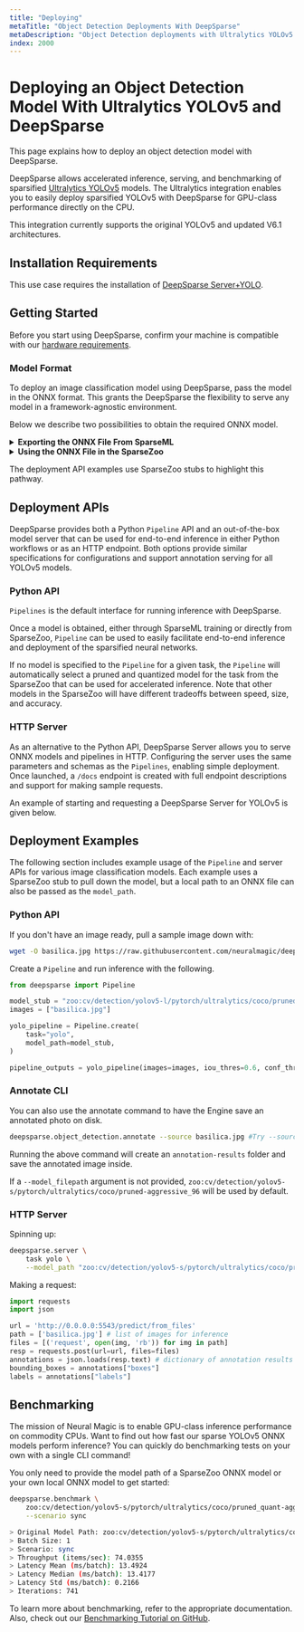 ```yaml
---
title: "Deploying"
metaTitle: "Object Detection Deployments With DeepSparse"
metaDescription: "Object Detection deployments with Ultralytics YOLOv5 and DeepSparse to create cheaper and more performant models"
index: 2000
---
```


# Deploying an Object Detection Model With Ultralytics YOLOv5 and DeepSparse

This page explains how to deploy an object detection model with DeepSparse.

DeepSparse allows accelerated inference, serving, and benchmarking of sparsified [Ultralytics YOLOv5](https://github.com/ultralytics/yolo) models.
The Ultralytics integration enables you to easily deploy sparsified YOLOv5 with DeepSparse for GPU-class performance directly on the CPU.

This integration currently supports the original YOLOv5 and updated V6.1 architectures.

## Installation Requirements

This use case requires the installation of [DeepSparse Server+YOLO](/get-started/install/deepsparse).

## Getting Started

Before you start using DeepSparse, confirm your machine is 
compatible with our [hardware requirements](/user-guides/deepsparse-engine/hardware-support).

### Model Format
To deploy an image classification model using DeepSparse, pass the model in the ONNX format.
This grants the DeepSparse the flexibility to serve any model in a framework-agnostic environment.

Below we describe two possibilities to obtain the required ONNX model.

<details>

<summary><b>Exporting the ONNX File From SparseML</b></summary>

This pathway is relevant if you intend to deploy a model created using the SparseML library.

After training your model with SparseML, locate the `.pt` file for the model you'd like to export and run the ONNX export script below.

```bash
sparseml.yolov5.export_onnx \
    --weights path/to/your/model \
    --dynamic #Allows for dynamic input shape
```
This creates a `model.onnx` file in the local filesystem in the directory of your `weights`.

The examples below use SparseZoo stubs, but simply pass the path to `model.onnx` in place of the stubs to use the local model.
</details>

<details>

<summary><b>Using the ONNX File in the SparseZoo</b></summary>

This pathway is relevant if you plan to use an off-the-shelf model from the SparseZoo.

When a SparseZoo stub is passed to the model, DeepSparse downloads the appropriate ONNX and other configuration files
from the SparseZoo repository. For example, the SparseZoo stub for the pruned (not quantized) YOLOv5 is:

```
zoo:cv/detection/yolov5-l/pytorch/ultralytics/coco/pruned-aggressive_98
```

</details>

The deployment API examples use SparseZoo stubs to highlight this pathway.

## Deployment APIs

DeepSparse provides both a Python `Pipeline` API and an out-of-the-box model server
that can be used for end-to-end inference in either Python workflows or as an HTTP endpoint.
Both options provide similar specifications for configurations and support annotation serving for all
YOLOv5 models.

### Python API

`Pipelines` is the default interface for running inference with DeepSparse.

Once a model is obtained, either through SparseML training or directly from SparseZoo, `Pipeline` can be used to easily facilitate end-to-end inference and deployment of the sparsified neural networks.

If no model is specified to the `Pipeline` for a given task, the `Pipeline` will automatically select a pruned and quantized model for the task from the SparseZoo that can be used for accelerated inference. Note that other models in the SparseZoo will have different tradeoffs between speed, size, and accuracy.

### HTTP Server

As an alternative to the Python API, DeepSparse Server allows you to serve ONNX models and pipelines in HTTP.
Configuring the server uses the same parameters and schemas as the
`Pipelines`, enabling simple deployment.  Once launched, a `/docs` endpoint is created with full
endpoint descriptions and support for making sample requests.

An example of starting and requesting a DeepSparse Server for YOLOv5 is given below.

## Deployment Examples

The following section includes example usage of the `Pipeline` and server APIs for
various image classification models. Each example uses a SparseZoo stub to pull down the model,
but a local path to an ONNX file can also be passed as the `model_path`.

### Python API

If you don't have an image ready, pull a sample image down with:

```bash
wget -O basilica.jpg https://raw.githubusercontent.com/neuralmagic/deepsparse/main/src/deepsparse/yolo/sample_images/basilica.jpg
```

Create a `Pipeline` and run inference with the following.

```python
from deepsparse import Pipeline

model_stub = "zoo:cv/detection/yolov5-l/pytorch/ultralytics/coco/pruned-aggressive_98"
images = ["basilica.jpg"]

yolo_pipeline = Pipeline.create(
    task="yolo",
    model_path=model_stub,
)

pipeline_outputs = yolo_pipeline(images=images, iou_thres=0.6, conf_thres=0.001)
```

### Annotate CLI
You can also use the annotate command to have the Engine save an annotated photo on disk.
```bash
deepsparse.object_detection.annotate --source basilica.jpg #Try --source 0 to annotate your live webcam feed
```

Running the above command will create an `annotation-results` folder and save the annotated image inside.

If a `--model_filepath` argument is not provided, `zoo:cv/detection/yolov5-s/pytorch/ultralytics/coco/pruned-aggressive_96` will be used by default.


### HTTP Server

Spinning up:
```bash
deepsparse.server \
    task yolo \
    --model_path "zoo:cv/detection/yolov5-s/pytorch/ultralytics/coco/pruned_quant-aggressive_94"
```

Making a request:
```python
import requests
import json

url = 'http://0.0.0.0:5543/predict/from_files'
path = ['basilica.jpg'] # list of images for inference
files = [('request', open(img, 'rb')) for img in path]
resp = requests.post(url=url, files=files)
annotations = json.loads(resp.text) # dictionary of annotation results
bounding_boxes = annotations["boxes"]
labels = annotations["labels"]
```

## Benchmarking

The mission of Neural Magic is to enable GPU-class inference performance on commodity CPUs. Want to find out how fast our sparse YOLOv5 ONNX models perform inference?
You can quickly do benchmarking tests on your own with a single CLI command!

You only need to provide the model path of a SparseZoo ONNX model or your own local ONNX model to get started:

```bash
deepsparse.benchmark \
    zoo:cv/detection/yolov5-s/pytorch/ultralytics/coco/pruned_quant-aggressive_94 \
    --scenario sync

> Original Model Path: zoo:cv/detection/yolov5-s/pytorch/ultralytics/coco/pruned_quant-aggressive_94
> Batch Size: 1
> Scenario: sync
> Throughput (items/sec): 74.0355
> Latency Mean (ms/batch): 13.4924
> Latency Median (ms/batch): 13.4177
> Latency Std (ms/batch): 0.2166
> Iterations: 741
```

To learn more about benchmarking, refer to the appropriate documentation.
Also, check out our [Benchmarking Tutorial on GitHub](https://github.com/neuralmagic/deepsparse/tree/main/src/deepsparse/benchmark).
